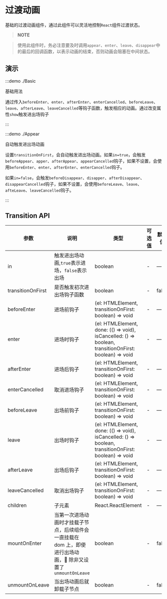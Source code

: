 # 过渡动画

基础的过渡动画组件，通过此组件可以灵活地控制`React`组件过渡状态。

> **NOTE**

> 使用此组件时，务必注意要及时调用`appear`、`enter`、`leave`、`disappear`中的最后的回调函数，以表示动画的结束，否则动画会阻塞在中间状态。

## 演示

:::demo ./Basic

基础用法

通过传入`beforeEnter`、`enter`、`afterEnter`、`enterCancelled`、`beforeLeave`、`leave`、`afterLeave`、`leaveCancelled`等钩子函数，触发相应的动画。通过改变属性`show`触发进出场钩子

:::

:::demo ./Appear

自动触发进出场动画

设置`transitionOnFirst`，会自动触发进出场动画。如果`in=true`，会触发`beforeAppear`、`apper`、`afterAppear`、`appearCancelled`钩子，如果不设置，会使用`beforeEnter`、`enter`、`afterEnter`、`enterCancelled`钩子。

如果`in=false`，会触发`beforeDisappear`、`disapper`、`afterDisappear`、`disappearCancelled`钩子，如果不设置，会使用`beforeLeave`、`leave`、`afteLeave`、`leaveCancelled`钩子。

:::

## Transition API

| 参数 | 说明 | 类型 | 可选值 | 默认值 | 是否必填 |
| --- | --- | --- | --- | --- | --- |
| in | 触发进出场动画,`true`表示进场，`false`表示出场 | boolean | - | — | true |
| transitionOnFirst | 是否触发初次进出场钩子函数 | boolean | - | false | false |
| beforeEnter | 进场前钩子 | (el: HTMLElement, transitionOnFirst: boolean) => void | - | — |
| enter | 进场时钩子 | (el: HTMLElement, done: (() => void), isCancelled: () => boolean, transitionOnFirst: boolean) => void | - | — | false |
| afterEnter | 进场后钩子 | (el: HTMLElement, transitionOnFirst: boolean) => void | - | — | false |
| enterCancelled | 取消进场钩子 | (el: HTMLElement, transitionOnFirst: boolean) => void | - | — | false |
| beforeLeave | 出场前钩子 | (el: HTMLElement, transitionOnFirst: boolean) => void | - | — | false |
| leave | 出场时钩子 | (el: HTMLElement, done: (() => void), isCancelled: () => boolean, transitionOnFirst: boolean) => void | - | — | false |
| afterLeave | 出场后钩子 | (el: HTMLElement, transitionOnFirst: boolean) => void | - | — | false |
| leaveCancelled | 取消出场钩子 | (el: HTMLElement, transitionOnFirst: boolean) => void | - | — | false |
| children | 子元素 | React.ReactElement | - | — | true |
| mountOnEnter | 当第一次进场动画时才挂载子节点，后续组件会一直挂载在 dom 上，即使进行出场动画， 除非又设置了`unmountOnLeave` | boolean | - | false | false |
| unmountOnLeave | 当出场动画后就卸载子节点 | boolean | - | false | false |
